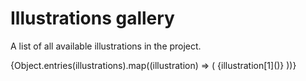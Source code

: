

<Meta title="Illustrations" />

# Illustrations gallery

A list of all available illustrations in the project.

<IconGallery>
  {Object.entries(illustrations).map((illustration) => (
    <IconItem key={illustration[0]} name={illustration[0]}>
      {illustration[1]()}
    </IconItem>
  ))}
</IconGallery>
